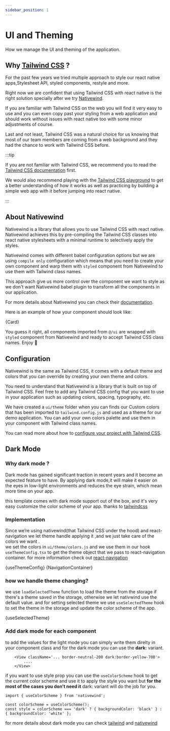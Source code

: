 ```yaml
---
sidebar_position: 1
---
```



# UI and Theming

How we manage the UI and theming of the application.

## Why [Tailwind CSS](https://tailwindcss.com/) ?

For the past few years we tried multiple approach to style our react native apps,Stylesheet API, styled components, restyle and more.

Right now we are confident that using Tailwind CSS with react native is the right solution specially after we try [Nativewind](https://nativewind.dev/).

If you are familiar with Tailwind CSS on the web you will find it very easy to use and you can even copy past your styling from a web application and should work without issues with react native too with some minor adjustments of course.

Last and not least, Tailwind CSS was a natural choice for us knowing that most of our team members are coming from a web background and they had the chance to work with Tailwind CSS before.

:::tip

If you are not familiar with Tailwind CSS, we recommend you to read the [Tailwind CSS documentation](https://tailwindcss.com/docs) first.

We would also recommend playing with the [Tailwind CSS playground](https://play.tailwindcss.com/) to get a better understanding of how it works as well as practicing by building a simple web app with it before jumping into react native.

:::

## About Nativewind

Nativewind is a library that allows you to use Tailwind CSS with react native. Nativewind achieves this by pre-compiling the Tailwind CSS classes into react native stylesheets with a minimal runtime to selectively apply the styles.

Nativewind comes with different babel configuration options but we are using `compile only` configuration which means that you need to create your own component and warp them with `styled` component from Nativewind to use them with Tailwind class names.

This approach give us more control over the component we want to style as we don't want Nativewind babel plugin to transform all the components in our application.

For more details about Nativewind you can check their [documentation](https://www.nativewind.dev/overview/).

Here is an example of how your component should look like:

<CodeBlock title="Card Component" language="tsx">
  {Card}
</CodeBlock>

You guess it right, all components imported from `@/ui` are wrapped with `styled` component from Nativewind and ready to accept Tailwind CSS class names. Enjoy 🥳

## Configuration

Nativewind is the same as Tailwind CSS, it comes with a default theme and colors that you can override by creating your own theme and colors.

You need to understand that Nativewind is a library that is built on top of Tailwind CSS. Feel free to add any Tailwind CSS config that you want to use in your application such as updating colors, spacing, typography, etc.

We have created a `ui/theme` folder when you can finds our Custom colors that has been imported to `tailwind.config.js` and used as a theme for our demo application. You can add your own colors palette and use them in your component with Tailwind class names.

You can read more about how to [configure your project with Tailwind CSS](https://tailwindcss.com/docs/configuration).

## Dark Mode

### Why dark mode ?
Dark mode has gained significant traction in recent years and it become an expected feature to have.
By applying dark mode,it will make it easier on the eyes in low-light environments and reduces the eye strain, which mean more time on your app.

this template comes with dark mode support out of the box, and it's very easy customize the color scheme of your app. thanks to [tailwindcss](https://tailwindcss.com/docs/dark-mode)


### Implementation

Since we’re using nativewind(that Tailwind CSS under the hood) and react-navigation we let theme handle applying it ,and  we just take care of the colors we want .  
we set the colors in `ui/theme/colors.js`  and we use them in our hook `useThemeConfig.tsx`  to get the theme object that we pass to react-navigation container. for more information check out [react-navigation](https://reactnavigation.org/docs/themes/)

<CodeBlock title="useThemeConfig.tsx" language="tsx">
  {useThemeConfig}
</CodeBlock>


<CodeBlock title="NavigationContainer" language="tsx">
  {NavigationContainer}
</CodeBlock>


### how we handle theme changing?

we use `loadSelectedTheme` function to load the theme from the storage if there's a theme saved in the storage, otherwise we let nativwind use the default value.
and for setting selected theme we use `useSelectedTheme` hook to set the theme in the storage and update the color scheme of the app.
 
<CodeBlock title="loading the theme and set the selected" language="tsx">
  {useSelectedTheme}
</CodeBlock>

### Add dark mode for each component 

to add the values for the light mode you can simply write them direlty in your component class and for the dark mode you can use the **dark:** variant.

``` tsx
	<View className='... border-neutral-200 dark:border-yellow-700'>	
		....
	</View>
```
if you want to use style prop you can use the `useColorScheme` hook to get the current color scheme and use it to apply the style you want but **for the most of the cases you don't need it** dark: variant will do the job for you.
  
  ``` tsx
  import { useColorScheme } from 'nativewind';

  const colorScheme = useColorScheme();
  const style = colorScheme === 'dark' ? { backgroundColor: 'black' } : { backgroundColor: 'white' };
  
  ```
  for more details about dark mode you can check [tailwind](https://tailwindcss.com/docs/dark-mode)   and [nativewind](https://www.nativewind.dev/core-concepts/dark-mode)